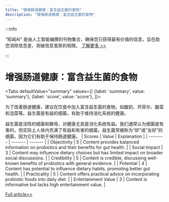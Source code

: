 ```yaml
---
title: "增强肠道健康：富含益生菌的食物"
description: "增强肠道健康：富含益生菌的食物"
---
```



:::info

“知闻AI“ 是由人工智能编撰的刊物集合，确保您只获得最有价值的信息，旨在助您消除信息差，突破信息茧房的局限。  [了解更多 >>](/zh-Hans/docs/guides)

:::

# 增强肠道健康：富含益生菌的食物


<Tabs
	defaultValue="summary"
	values={[
	{label: 'summary', value: 'summary'},
	{label: 'score', value: 'score'},
]}>
<TabItem value="summary">


为了改善肠道健康，建议在饮食中加入富含益生菌的食物，如酸奶、开菲尔、酸菜和泡菜等。益生菌是有益的细菌，有助于维持消化系统的健康。

益生菌是活性的细菌和酵母，对健康尤其是消化系统有益。我们通常认为细菌是有害的，但实际上人体内充满了有益和有害的细菌。益生菌常被称为“好”或“友好”的细菌，因为它们有助于保持肠道健康。
</TabItem>
<TabItem value="score">
	| Scores     | Value   | Explanation |
	| -------- | ------- | ------- |
	| Objectivity  | 5    | Content provides balanced information on probiotics and their benefits for gut health.    |
	| Social Impact | 3     | Content may influence dietary choices but has limited impact on broader social discussions.    |
	| Credibility    | 5    | Content is credible, discussing well-known benefits of probiotics with general evidence.    |
	| Potential    | 4    | Content has potential to influence dietary habits, promoting better gut health.    |
	| Practicality    | 5    | Content offers practical advice on incorporating probiotic foods into daily diet.    |
	| Entertainment Value    | 3    | Content is informative but lacks high entertainment value.    |
</TabItem>
</Tabs>

[Full article>>](https://www.cnet.com/health/nutrition/12-probiotic-foods-for-gut-health/#ftag=CAD590a51e)
